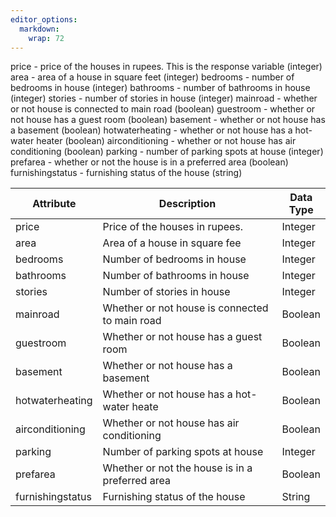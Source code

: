 ```yaml
---
editor_options:
  markdown:
    wrap: 72
---
```


price - price of the houses in rupees. This is the response variable
(integer) area - area of a house in square feet (integer) bedrooms -
number of bedrooms in house (integer) bathrooms - number of bathrooms in
house (integer) stories - number of stories in house (integer)
mainroad - whether or not house is connected to main road (boolean)
guestroom - whether or not house has a guest room (boolean) basement -
whether or not house has a basement (boolean) hotwaterheating - whether
or not house has a hot-water heater (boolean) airconditioning - whether
or not house has air conditioning (boolean) parking - number of parking
spots at house (integer) prefarea - whether or not the house is in a
preferred area (boolean) furnishingstatus - furnishing status of the
house (string)

| Attribute        | Description                                     | Data Type |
|--|--------------------------------------------------------------------------|--|
| price            | Price of the houses in rupees.                  | Integer   |
| area             | Area of a house in square fee                   | Integer   |
| bedrooms         | Number of bedrooms in house                     | Integer   |
| bathrooms        | Number of bathrooms in house                    | Integer   |
| stories          | Number of stories in house                      | Integer   |
| mainroad         | Whether or not house is connected to main road  | Boolean   |
| guestroom        | Whether or not house has a guest room           | Boolean   |
| basement         | Whether or not house has a basement             | Boolean   |
| hotwaterheating  | Whether or not house has a hot-water heate      | Boolean   |
| airconditioning  | Whether or not house has air conditioning       | Boolean   |
| parking          | Number of parking spots at house                | Integer   |
| prefarea         | Whether or not the house is in a preferred area | Boolean   |
| furnishingstatus | Furnishing status of the house                  | String    |

